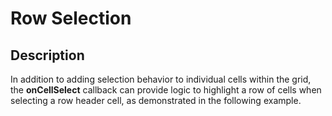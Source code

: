 
# Row Selection

## Description

In addition to adding selection behavior to individual cells within the grid, the **onCellSelect** callback can provide logic to highlight a row of cells when selecting a row header cell, as demonstrated in the following example.

<RowSelection title= 'Flowsheet Data Grid with Single Row Selection' />
